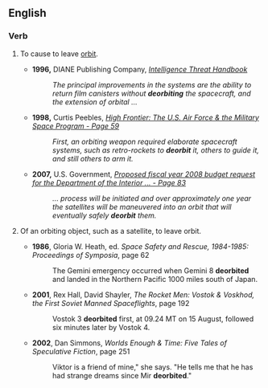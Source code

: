 ==English==
{{rfv}}

===Verb===
{{en-verb}}

#{{transitive}} To cause to leave [[orbit]].
#* '''1996,''' DIANE Publishing Company, ''[http://books.google.com/books?id=V0Xy77qQ624C&pg=PT30&dq=%22deorbit%22&as_brr=1&sig=94E4v4g5TJd63dgxbd-28qghuKU Intelligence Threat Handbook]'' 
#*: ''The principal improvements in the systems are the ability to return film canisters without '''deorbiting''' the spacecraft, and the extension of orbital ...''
#* '''1998,''' Curtis Peebles, ''[http://books.google.com/books?id=cMgdYypcPc8C&pg=PA59&dq=%22deorbit%22&as_brr=1&sig=frMmAlNHCJdtvZU-my0YdgB1_lg High Frontier: The U.S. Air Force & the Military Space Program - Page 59]'' 
#*: ''First, an orbiting weapon required elaborate spacecraft systems, such as retro-rockets to '''deorbit''' it, others to guide it, and still others to arm it.''
#* '''2007,''' U.S. Government, ''[http://books.google.com/books?id=gHRs3ZQFWhAC&pg=PA83&dq=%22deorbit%22&as_brr=1&sig=RrfFixvOjiMPpd8LN48OEs85KKc Proposed fiscal year 2008 budget request for the Department of the Interior ... - Page 83]'' 
#*: ''... process will be initiated and over approximately one year the satellites will be maneuvered into an orbit that will eventually safely '''deorbit''' them.''
#{{intransitive}} Of an orbiting object, such as a satellite, to leave orbit.
#*'''1986''', Gloria W. Heath, ed. ''Space Safety and Rescue, 1984-1985: Proceedings of Symposia'', page 62
#*:The Gemini emergency occurred when Gemini 8 '''deorbited''' and landed in the Northern Pacific 1000 miles south of Japan.
#*'''2001''', Rex Hall, David Shayler, ''The Rocket Men: Vostok & Voskhod, the First Soviet Manned Spaceflights'', page 192
#*:Vostok 3 '''deorbited''' first, at 09.24 MT on 15 August, followed six minutes later by Vostok 4. 
#*'''2002''', Dan Simmons, ''Worlds Enough & Time: Five Tales of Speculative Fiction'', page 251
#*:Viktor is a friend of mine," she says. "He tells me that he has had strange dreams since Mir '''deorbited'''."